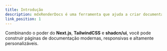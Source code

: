 ```yaml
---
title: Introdução
description: mdxRenderDocs é uma ferramenta que ajuda a criar documentação técnica de forma simples e eficiente
link_position: 1
---
```



Combinando o poder do **Next.js**, **TailwindCSS** e **shadcn/ui**, você pode construir páginas de documentação modernas, responsivas e altamente personalizáveis.

<Separator className="my-6" />
